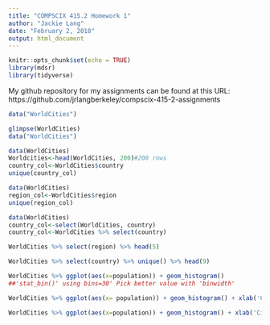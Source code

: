 ```yaml
---
title: "COMPSCIX 415.2 Homework 1"
author: "Jackie Lang"
date: "February 2, 2018"
output: html_document
---
```

```r
knitr::opts_chunk$set(echo = TRUE)
library(mdsr)
library(tidyverse)
```
My github repository for my assignments can be found at this URL: https://github.com/jrlangberkeley/compscix-415-2-assignments

```r
data("WorldCities")
```

```r
glimpse(WorldCities)
data("WorldCities")
```
```r
data(WorldCities)
Worldcities<-head(WorldCities, 200)#200 rows
country_col<-WorldCities$country
unique(country_col)
```
```r
data(WorldCities)
region_col<-WorldCities$region
unique(region_col)
```
```r
data(WorldCities)
country_col<-select(WorldCities, country)
country_col<-WorldCities %>% select(country)
```

```r
WorldCities %>% select(region) %>% head(5)
```
```r
WorldCities %>% select(country) %>% unique() %>% head(9)
```
```r
WorldCities %>% ggplot(aes(x=population)) + geom_histogram()
##'stat_bin()' using bins=30' Pick better value with 'binwidth'
```
```r
WorldCities %>% ggplot(aes(x= population)) + geom_histogram() + xlab('City Population')
```
```r
WorldCities %>% ggplot(aes(x=population)) + geom_histogram() + xlab('City Population') + ylab('Cities') + ggtitle('Population') + theme_bw()
```

